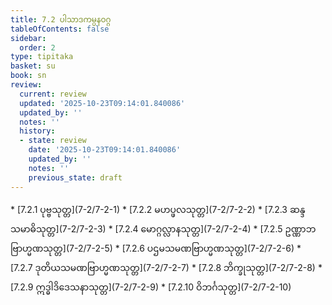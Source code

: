 ```yaml
---
title: 7.2 ပါသာဒကမ္ပနဝဂ္ဂ
tableOfContents: false
sidebar:
  order: 2
type: tipitaka
basket: su
book: sn
review:
  current: review
  updated: '2025-10-23T09:14:01.840086'
  updated_by: ''
  notes: ''
  history:
  - state: review
    date: '2025-10-23T09:14:01.840086'
    updated_by: ''
    notes: ''
    previous_state: draft
---
```



<ReviewStatus review={frontmatter.review} showDetails={true} />

<HypothesisAnnotation frontmatter={frontmatter} />

<DynamicBreadcrumb />



<TableOfContents book="sn" section="7.2">
* [7.2.1 ပုဗ္ဗသုတ္တ](7-2/7-2-1)
* [7.2.2 မဟပ္ဖလသုတ္တ](7-2/7-2-2)
* [7.2.3 ဆန္ဒသမာဓိသုတ္တ](7-2/7-2-3)
* [7.2.4 မောဂ္ဂလ္လာနသုတ္တ](7-2/7-2-4)
* [7.2.5 ဥဏ္ဏာဘဗြာဟ္မဏသုတ္တ](7-2/7-2-5)
* [7.2.6 ပဌမသမဏဗြာဟ္မဏသုတ္တ](7-2/7-2-6)
* [7.2.7 ဒုတိယသမဏဗြာဟ္မဏသုတ္တ](7-2/7-2-7)
* [7.2.8 ဘိက္ခုသုတ္တ](7-2/7-2-8)
* [7.2.9 ဣဒ္ဓါဒိဒေသနာသုတ္တ](7-2/7-2-9)
* [7.2.10 ဝိဘင်္ဂသုတ္တ](7-2/7-2-10)
</TableOfContents>